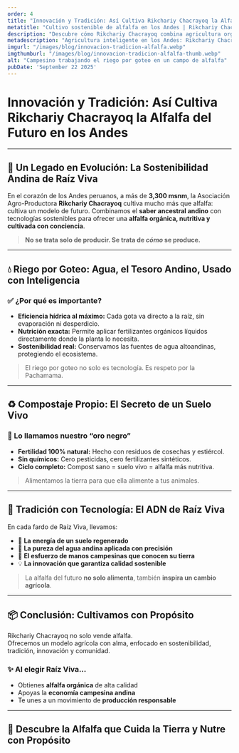 ```yaml
---
order: 4
title: "Innovación y Tradición: Así Cultiva Rikchariy Chacrayoq la Alfalfa del Futuro en los Andes"
metatitle: "Cultivo sostenible de alfalfa en los Andes | Rikchariy Chacrayoq"
description: "Descubre cómo Rikchariy Chacrayoq combina agricultura orgánica andina con riego por goteo y compostaje. Conoce la innovación campesina para una alfalfa sostenible y de alta calidad en Perú."
metadescription: "Agricultura inteligente en los Andes: Rikchariy Chacrayoq fusiona tradición con tecnología para cultivar alfalfa orgánica, nutritiva y responsable. ¡Conócela!"
imgurl: "/images/blog/innovacion-tradicion-alfalfa.webp"
imgthumburl: "/images/blog/innovacion-tradicion-alfalfa-thumb.webp"
alt: "Campesino trabajando el riego por goteo en un campo de alfalfa"
pubDate: 'September 22 2025'
---
```


# **Innovación y Tradición: Así Cultiva Rikchariy Chacrayoq la Alfalfa del Futuro en los Andes**

---

## 🌿 Un Legado en Evolución: La Sostenibilidad Andina de Raíz Viva

En el corazón de los Andes peruanos, a más de **3,300 msnm**, la Asociación Agro-Productora **Rikchariy Chacrayoq** cultiva mucho más que alfalfa: cultiva un modelo de futuro. Combinamos el **saber ancestral andino** con tecnologías sostenibles para ofrecer una **alfalfa orgánica, nutritiva y cultivada con conciencia**.

> **No se trata solo de producir. Se trata de *cómo* se produce.**

---

## 💧 Riego por Goteo: Agua, el Tesoro Andino, Usado con Inteligencia

### ✅ ¿Por qué es importante?

- **Eficiencia hídrica al máximo:** Cada gota va directo a la raíz, sin evaporación ni desperdicio.
- **Nutrición exacta:** Permite aplicar fertilizantes orgánicos líquidos directamente donde la planta lo necesita.
- **Sostenibilidad real:** Conservamos las fuentes de agua altoandinas, protegiendo el ecosistema.

> El riego por goteo no solo es tecnología. Es respeto por la Pachamama.


---

## ♻️ Compostaje Propio: El Secreto de un Suelo Vivo

### 🌱 Lo llamamos nuestro “oro negro”

- **Fertilidad 100% natural:** Hecho con residuos de cosechas y estiércol.
- **Sin químicos:** Cero pesticidas, cero fertilizantes sintéticos.
- **Ciclo completo:** Compost sano = suelo vivo = alfalfa más nutritiva.

> Alimentamos la tierra para que ella alimente a tus animales.

---


## 🌄 Tradición con Tecnología: El ADN de Raíz Viva

En cada fardo de Raíz Viva, llevamos:

- 🌱 **La energía de un suelo regenerado**
- 🌊 **La pureza del agua andina aplicada con precisión**
- 🧤 **El esfuerzo de manos campesinas que conocen su tierra**
- 💡 **La innovación que garantiza calidad sostenible**

> La alfalfa del futuro **no solo alimenta**, también **inspira un cambio agrícola**.

---

## 📦 Conclusión: Cultivamos con Propósito

Rikchariy Chacrayoq no solo vende alfalfa.  
Ofrecemos un modelo agrícola con alma, enfocado en sostenibilidad, tradición, innovación y comunidad.

### ✨ Al elegir Raíz Viva…

- Obtienes **alfalfa orgánica** de alta calidad
- Apoyas la **economía campesina andina**
- Te unes a un movimiento de **producción responsable**

---

## 🚀 **Descubre la Alfalfa que Cuida la Tierra y Nutre con Propósito**


<WhatsappSendUrl 
  text="Contactar" 
  message="Me interesa este artículo de su página web"
  variant="primary" 
/>